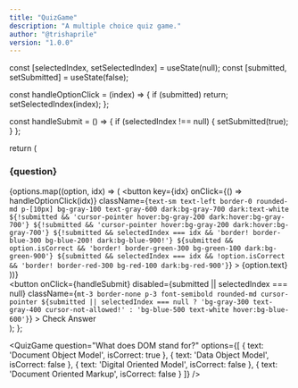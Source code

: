 ```yaml
---
title: "QuizGame"
description: "A multiple choice quiz game."
author: "@trishaprile"
version: "1.0.0"
---
```



  const [selectedIndex, setSelectedIndex] = useState(null);
  const [submitted, setSubmitted] = useState(false);

  const handleOptionClick = (index) => {
    if (submitted) return;
    setSelectedIndex(index);
  };

  const handleSubmit = () => {
    if (selectedIndex !== null) {
      setSubmitted(true);
    }
  };

  return (
    <div className="max-w-md mx-auto p-6 bg-inherit rounded-lg shadow-sm border border-gray-200 dark:border-gray-400">
      <h3 className="mb-6! mt-0! text-center">{question}</h3>
      <div className="flex flex-col gap-2">
        {options.map((option, idx) => (
          <button
            key={idx}
            onClick={() => handleOptionClick(idx)}
            className={`
            	text-sm text-left border-0 rounded-md p-[10px] bg-gray-100 text-gray-600 dark:bg-gray-700 dark:text-white
							${!submitted && 'cursor-pointer hover:bg-gray-200 dark:hover:bg-gray-700'}
							${!submitted && 'cursor-pointer hover:bg-gray-200 dark:hover:bg-gray-700'}
              ${!submitted && selectedIndex === idx && 'border! border-blue-300 bg-blue-200! dark:bg-blue-900!'}
              ${submitted && option.isCorrect && 'border! border-green-300 bg-green-100 dark:bg-green-900'}
              ${submitted && selectedIndex === idx && !option.isCorrect && 'border! border-red-300 bg-red-100 dark:bg-red-900'}
            `}
          >
            {option.text}
          </button>
        ))}
      </div>
			<div className="flex justify-end">
        <button
          onClick={handleSubmit}
          disabled={submitted || selectedIndex === null}
          className={`
            mt-3 border-none p-3 font-semibold rounded-md cursor-pointer
            ${submitted || selectedIndex === null ? 'bg-gray-300 text-gray-400 cursor-not-allowed!' : 'bg-blue-500 text-white hover:bg-blue-600'}
          `}
        >
          Check Answer
        </button>
			</div>
    </div>
  );
};

<QuizGame
  question="What does DOM stand for?"
  options={[
    { text: 'Document Object Model', isCorrect: true },
    { text: 'Data Object Model', isCorrect: false },
    { text: 'Digital Oriented Model', isCorrect: false },
    { text: 'Document Oriented Markup', isCorrect: false }
  ]}
/>
